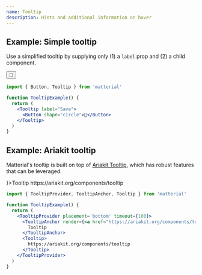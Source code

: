 ```yaml
---
name: Tooltip
description: Hints and additional information on hover
---
```


## Example: Simple tooltip

Use a simplified tooltip by supplying only (1) a `label` prop and (2) a child component.

<Tooltip label="Save">
  <Button shape="circle" style={{ fontSize: 25 }}>
    💾
  </Button>
</Tooltip>

```jsx
import { Button, Tooltip } from 'matterial'

function TooltipExample() {
  return (
    <Tooltip label="Save">
      <Button shape="circle">💾</Button>
    </Tooltip>
  )
}
```

## Example: Ariakit tooltip

Matterial's tooltip is built on top of [Ariakit Tooltip](https://ariakit.org/components/tooltip), which has robust features that can be leveraged.

<TooltipProvider placement='bottom' timeout={100}>
  <TooltipAnchor render={<a href="https://ariakit.org/components/tooltip" />}>Tooltip</TooltipAnchor>
  <Tooltip>https://ariakit.org/components/tooltip</Tooltip>
</TooltipProvider>

```jsx
import { TooltipProvider, TooltipAnchor, Tooltip } from 'matterial'

function TooltipExample() {
  return (
    <TooltipProvider placement='bottom' timeout={100}>
      <TooltipAnchor render={<a href="https://ariakit.org/components/tooltip" />}>
        Tooltip
      </TooltipAnchor>
      <Tooltip>
        https://ariakit.org/components/tooltip
      </Tooltip>
    </TooltipProvider>
  )
}
